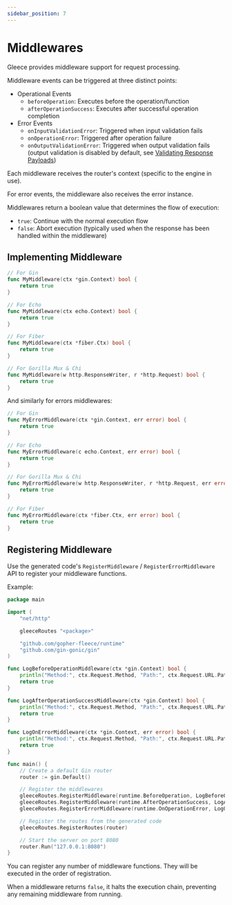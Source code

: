 ```yaml
---
sidebar_position: 7
---
```


# Middlewares

Gleece provides middleware support for request processing.

Middleware events can be triggered at three distinct points:

- Operational Events
    - `beforeOperation`: Executes before the operation/function
    - `afterOperationSuccess`: Executes after successful operation completion
- Error Events
    - `onInputValidationError`: Triggered when input validation fails
    - `onOperationError`: Triggered after operation failure
    - `onOutputValidationError`: Triggered when output validation fails (output validation is disabled by default, see [Validating Response Payloads](/docs/basics/validation.mdx#validating-response-payloads))

Each middleware receives the router's context (specific to the engine in use). 

For error events, the middleware also receives the error instance.

Middlewares return a boolean value that determines the flow of execution:
- `true`: Continue with the normal execution flow
- `false`: Abort execution (typically used when the response has been handled within the middleware)

## Implementing Middleware

```go title="middlewares.go"
// For Gin
func MyMiddleware(ctx *gin.Context) bool {
    return true
}

// For Echo
func MyMiddleware(ctx echo.Context) bool {
    return true
}

// For Fiber
func MyMiddleware(ctx *fiber.Ctx) bool {
    return true
}

// For Gorilla Mux & Chi
func MyMiddleware(w http.ResponseWriter, r *http.Request) bool {
    return true
}
```

And similarly for errors middlewares:
```go title="middlewares.go"
// For Gin
func MyErrorMiddleware(ctx *gin.Context, err error) bool {
    return true
}

// For Echo
func MyErrorMiddleware(c echo.Context, err error) bool {
    return true
}

// For Gorilla Mux & Chi
func MyErrorMiddleware(w http.ResponseWriter, r *http.Request, err error) bool {
    return true
}

// For Fiber
func MyErrorMiddleware(ctx *fiber.Ctx, err error) bool {
    return true
}
```

## Registering Middleware

Use the generated code's `RegisterMiddleware` / `RegisterErrorMiddleware` API to register your middleware functions.

Example:
```go title="main.go"
package main

import (
    "net/http"

    gleeceRoutes "<package>"

    "github.com/gopher-fleece/runtime"
    "github.com/gin-gonic/gin"
)

func LogBeforeOperationMiddleware(ctx *gin.Context) bool {
    println("Method:", ctx.Request.Method, "Path:", ctx.Request.URL.Path, "arrived")
    return true
}

func LogAfterOperationSuccessMiddleware(ctx *gin.Context) bool {
    println("Method:", ctx.Request.Method, "Path:", ctx.Request.URL.Path, "completed")
    return true
}

func LogOnErrorMiddleware(ctx *gin.Context, err error) bool {
    println("Method:", ctx.Request.Method, "Path:", ctx.Request.URL.Path, "failed with error:", err.Error())
    return true
}

func main() {
    // Create a default Gin router
    router := gin.Default()

    // Register the middlewares
    gleeceRoutes.RegisterMiddleware(runtime.BeforeOperation, LogBeforeOperationMiddleware)
    gleeceRoutes.RegisterMiddleware(runtime.AfterOperationSuccess, LogAfterOperationSuccessMiddleware)
    gleeceRoutes.RegisterErrorMiddleware(runtime.OnOperationError, LogOnErrorMiddleware)

    // Register the routes from the generated code
    gleeceRoutes.RegisterRoutes(router)

    // Start the server on port 8080
    router.Run("127.0.0.1:8080")
}
```

You can register any number of middleware functions. They will be executed in the order of registration.

When a middleware returns `false`, it halts the execution chain, preventing any remaining middleware from running.
